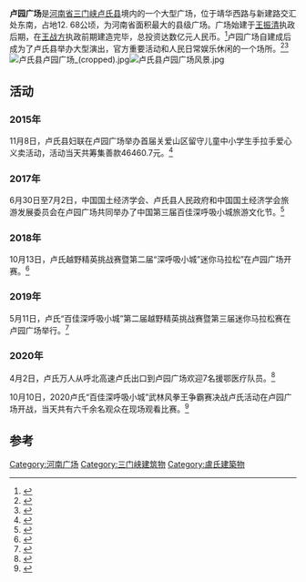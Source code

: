 '''卢园广场'''是[[河南省|河南省]][[三门峡|三门峡]][[卢氏县|卢氏县]]境内的一个大型广场，位于靖华西路与新建路交汇处东南，占地12. 68公顷，为河南省面积最大的县级广场。广场始建于[[王振清|王振清]]执政后期，在[[王战方|王战方]]执政前期建造完毕，总投资达数亿元人民币。<ref>{{Cite web|title=时评：“土坯房办公”中可贵的价值常识|url=https://www.chinanews.com/house/2013/08-28/5217148.shtml|accessdate=2020-08-04|author=|date=2013-08-28|format=|publisher=中国新闻网|language=}}</ref>卢园广场自建成后成为了卢氏县举办大型演出，官方重要活动和人民日常娱乐休闲的一个场所。<ref>{{Cite web|title=积极推进文明城市建设[图]|url=http://www.smxdaily.com.cn/html/smxrb/2019/11/20/201911207396.html|accessdate=2020-08-04|author=|date=2019-11-20|format=|publisher=三门峡日报|language=}}</ref><ref>{{Cite web|title=冬日里广场上的美丽风景[图]|url=http://www.smxdaily.com.cn/html/smxrb/2020/12/18/202012189328.html|accessdate=2021-02-24|date=2020-12-18|publisher=三门峡日报}}</ref>[[File:卢氏县卢园广场_(cropped).jpg|thumb]][[File:卢氏县卢园广场风景.jpg|thumb]]

==活动==
===2015年===
11月8日，卢氏县妇联在卢园广场举办首届关爱山区留守儿童中小学生手拉手爱心义卖活动，活动当天共筹集善款46460.7元。<ref>{{Cite web|title=卢氏：万人齐聚卢园广场 中小学生义卖活动演绎小城大爱(组图)|url=https://3g.163.com/news/article/B825549100014AEE.html?clickfrom=baidu_adapt|accessdate=2021-02-24|date=2015-11-08|publisher=大河网}}</ref>
===2017年===
6月30日至7月2日，中国国土经济学会、卢氏县人民政府和中国国土经济学会旅游发展委员会在卢园广场共同举办了中国第三届百佳深呼吸小城旅游文化节。<ref>{{Cite web|title=第三届百佳深呼吸小城旅游文化节开幕|url=http://world.people.com.cn/GB/n1/2017/0701/c57506-29376532.html|accessdate=2021-02-24|date=2017-07-01|publisher=人民网}}</ref>
===2018年===
10月13日，卢氏越野精英挑战赛暨第二届“深呼吸小城”迷你马拉松”在卢园广场开赛。<ref>{{Cite web|title=奔跑吧，兄弟姐妹！快来“河南后花园”围观这场迷你越野马拉松吧|url=https://www.henandaily.cn/content/sh/2018/0927/124486.html|accessdate=2021-02-25|date=2018-09-27|publisher=河南日报}}</ref>

===2019年===
5月11日，卢氏“百佳深呼吸小城”第二届越野精英挑战赛暨第三届迷你马拉松赛在卢园广场举行。<ref>{{Cite web|title=三门峡卢氏县第二届越野精英挑战赛鸣枪开跑|url=http://hn.cri.cn/chinanews/20190512/521ec47e-480c-bfe8-4219-71459f18301a.html|accessdate=2021-02-25|date=2019-05-12|publisher=中央广电总台国际在线}}</ref>

===2020年===
4月2日，卢氏万人从呼北高速卢氏出口到卢园广场欢迎7名援鄂医疗队员。<ref>{{Cite web|title=再回首，泪眼朦胧！|url=https://xw.qq.com/amphtml/20200403A0BL8D00|accessdate=2021-02-24|date=2020-04-03|publisher=清清卢氏}}</ref>

10月10日，2020卢氏“百佳深呼吸小城”武林风拳王争霸赛决战卢氏活动在卢园广场开战，当天共有六千余名观众在现场观看比赛。<ref>{{Cite web|title=昨晚，武林风拳王争霸赛在卢氏热血开战！|url=https://xw.qq.com/amphtml/20201011A04PJH00|accessdate=2021-02-24|date=2020-10-11|publisher=清清卢氏}}</ref>

== 参考 ==
{{reflist}}

[[Category:河南广场|Category:河南广场]]
[[Category:三门峡建筑物|Category:三门峡建筑物]]
[[Category:盧氏建築物|Category:盧氏建築物]]